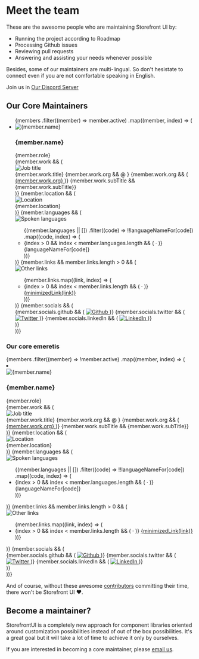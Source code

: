 
<Meta title="Team" />

<style>{`
  a {
    color: #5ECE7B !important;
  }

  .alert {
    background: #efeded;
    padding: 1rem;
    margin: 0.5rem 0 1rem;
  }

  .tip {
    border-left: 5px solid #5ECE7B;
  }

	.warning {
		border-left: 5px solid #ffc107;
		background-color: #fff4d5;
	}
  
  li.member {
    display: flex;
    padding: 1.5rem 0;
    border-bottom: 1px dashed #ececec;

  }

  .profile {
    margin-left: 1rem;
    flex: 1;
  }

  .avatar-img {
    width: 80px;
    height: 80px;
    border-radius: 50%;
  }

  h3 {
    margin-bottom: 0.5rem;
    margin-top: 0;
  }

  .row {
    font-size: 1em;
    margin-bottom: 0.5rem;
    display: flex;
    align-items: center;
  }

  .icon {
    margin-right: 0.5rem;
  }

  .role {
    text-transform: uppercase;
    font-size: 0.84em;
    font-weight: 600;
  }

  .sublist {
    list-style-type: none;
    padding-left: 0;
    font-weight: 600;
    margin: 0;
  }

  li {
    display: inline-block;
  }

  .dot {
    margin: 0 0.8rem;
  }

  .social-medias a {
    margin-right: 0.5rem;
  }
  
  .maintainers-work {
    display: flex;
  }
`}</style>

# Meet the team

These are the awesome people who are maintaining Storefront UI by:

<ul>
  <li class="maintainers-work">Running the project according to Roadmap</li>
  <li class="maintainers-work">Processing Github issues</li>
  <li class="maintainers-work">Reviewing pull requests</li>
  <li class="maintainers-work">Answering and assisting your needs whenever possible</li>
</ul>

Besides, some of our maintainers are multi-lingual. So don't hesistate to connect even if you are not comfortable speaking in English.

<div class="alert tip">

Join us in [Our Discord Server](https://discord.com/invite/TJpdzzN6q5)

</div>

## Our Core Maintainers

<ul style={{ listStyle: "none" }}>
  {members
    .filter((member) => member.active)
    .map((member, index) => (
      <li key={index} class="member">
        <div class="avatar">
          <img src={getAvatar(member)} alt={member.name} class="avatar-img" />
        </div>
        <div class="profile">
          <h3>{member.name}</h3>
          <div class="info">
            <div class="role row">{member.role}</div>
            {member.work && (
              <div class="job-title-container row">
                <div class="icon">
                  <img
                    src="https://res.cloudinary.com/mayashavin/image/upload/w_14,h_14,c_scale/v1567454220/StorefrontUI/briefcase-solid.jpg"
                    alt="Job title"
                  />
                </div>
                <div class="job-title">
                  <span>{member.work.title}</span>
                  {member.work.org && <span> @ </span>}
                  {member.work.org && (
                    <a
                      href={member.work.orgUrl}
                      target="_blank"
                      rel="noopener noreferrer"
                    >
                      {member.work.org}
                    </a>
                  )}
                  {member.work.subTitle && <span>{member.work.subTitle}</span>}
                </div>
              </div>
            )}
            {member.location && (
              <div class="location row">
                <div class="icon">
                  <img
                    src="https://res.cloudinary.com/mayashavin/image/upload/w_14,h_14,c_scale/v1567454220/StorefrontUI/map-marked-alt-solid.jpg"
                    alt="Location"
                  />
                </div>
                <span>{member.location}</span>
              </div>
            )}
            {member.languages && (
              <div class="languages row">
                <div class="icon">
                  <img
                    src="https://res.cloudinary.com/mayashavin/image/upload/w_14,h_14,c_scale/v1567454220/StorefrontUI/globe-solid.jpg"
                    alt="Spoken languages"
                  />
                </div>
                <ul class="sublist">
                  {(member.languages || [])
                    .filter((code) => !!languageNameFor[code])
                    .map((code, index) => (
                      <li key={code}>
                        {index > 0 && index < member.languages.length && (
                          <span class="dot">&middot;</span>
                        )}
                        {languageNameFor[code]}
                      </li>
                    ))}
                </ul>
              </div>
            )}
            {member.links && member.links.length > 0 && (
              <div class="links row">
                <div class="icon">
                  <img
                    src="https://res.cloudinary.com/mayashavin/image/upload/w_14,h_14,c_scale/v1567454220/StorefrontUI/link-solid.jpg"
                    alt="Other links"
                  />
                </div>
                <ul class="links-options sublist">
                  {member.links.map((link, index) => (
                    <li key={index}>
                      {index > 0 && index < member.links.length && (
                        <span class="dot">&middot;</span>
                      )}
                      <a href={link} target="_blank">
                        {minimizedLink(link)}
                      </a>
                    </li>
                  ))}
                </ul>
              </div>
            )}
            {member.socials && (
              <div class="social-medias row">
                {member.socials.github && (
                  <a
                    href={`https://github.com/${member.socials.github}/`}
                    target="_blank"
                    rel="noopener noreferrer"
                  >
                    <img
                      src="https://res.cloudinary.com/mayashavin/image/upload/h_20,c_thumb,g_auto/v1565642096/433-github.jpg"
                      alt="Github"
                    />
                  </a>
                )}
                {member.socials.twitter && (
                  <a
                    href={`https://twitter.com/${member.socials.twitter}`}
                    target="_blank"
                    rel="noopener noreferrer"
                  >
                    <img
                      src="https://res.cloudinary.com/mayashavin/image/upload/w_20,c_scale/v1567327341/Twitter_Logo_new.jpg"
                      alt="Twitter"
                    />
                  </a>
                )}
                {member.socials.linkedIn && (
                  <a
                    href={`https://www.linkedin.com/in/${membersocials.linkedIn}`}
                    target="_blank"
                    rel="noopener noreferrer"
                  >
                    <img src="" alt="LinkedIn" />
                  </a>
                )}
              </div>
            )}
          </div>
        </div>
      </li>
    ))}
</ul>

### Our core emeretis

<div>
  {members
    .filter((member) => !member.active)
    .map((member, index) => (
      <li key={index} class="member">
        <div class="avatar">
          <img src={getAvatar(member)} alt={member.name} class="avatar-img" />
        </div>
        <div class="profile">
          <h3>{member.name}</h3>
          <div class="info">
            <div class="role row">{member.role}</div>
            {member.work && (
              <div class="job-title-container row">
                <div class="icon">
                  <img
                    src="https://res.cloudinary.com/mayashavin/image/upload/w_14,h_14,c_scale/v1567454220/StorefrontUI/briefcase-solid.jpg"
                    alt="Job title"
                  />
                </div>
                <div class="job-title">
                  <span>{member.work.title}</span>
                  {member.work.org && <span> @ </span>}
                  {member.work.org && (
                    <a
                      href={member.work.orgUrl}
                      target="_blank"
                      rel="noopener noreferrer"
                    >
                      {member.work.org}
                    </a>
                  )}
                  {member.work.subTitle && <span>{member.work.subTitle}</span>}
                </div>
              </div>
            )}
            {member.location && (
              <div class="location row">
                <div class="icon">
                  <img
                    src="https://res.cloudinary.com/mayashavin/image/upload/w_14,h_14,c_scale/v1567454220/StorefrontUI/map-marked-alt-solid.jpg"
                    alt="Location"
                  />
                </div>
                <span>{member.location}</span>
              </div>
            )}
            {member.languages && (
              <div class="languages row">
                <div class="icon">
                  <img
                    src="https://res.cloudinary.com/mayashavin/image/upload/w_14,h_14,c_scale/v1567454220/StorefrontUI/globe-solid.jpg"
                    alt="Spoken languages"
                  />
                </div>
                <ul class="sublist">
                  {(member.languages || [])
                    .filter((code) => !!languageNameFor[code])
                    .map((code, index) => (
                      <li key={code}>
                        {index > 0 && index < member.languages.length && (
                          <span class="dot">&middot;</span>
                        )}
                        {languageNameFor[code]}
                      </li>
                    ))}
                </ul>
              </div>
            )}
            {member.links && member.links.length > 0 && (
              <div class="links row">
                <div class="icon">
                  <img
                    src="https://res.cloudinary.com/mayashavin/image/upload/w_14,h_14,c_scale/v1567454220/StorefrontUI/link-solid.jpg"
                    alt="Other links"
                  />
                </div>
                <ul class="links-options sublist">
                  {member.links.map((link, index) => (
                    <li key={index}>
                      {index > 0 && index < member.links.length && (
                        <span class="dot">&middot;</span>
                      )}
                      <a href={link} target="_blank">
                        {minimizedLink(link)}
                      </a>
                    </li>
                  ))}
                </ul>
              </div>
            )}
            {member.socials && (
              <div class="social-medias row">
                {member.socials.github && (
                  <a
                    href={`https://github.com/${member.socials.github}/`}
                    target="_blank"
                    rel="noopener noreferrer"
                  >
                    <img
                      src="https://res.cloudinary.com/mayashavin/image/upload/h_20,c_thumb,g_auto/v1565642096/433-github.jpg"
                      alt="Github"
                    />
                  </a>
                )}
                {member.socials.twitter && (
                  <a
                    href={`https://twitter.com/${member.socials.twitter}`}
                    target="_blank"
                    rel="noopener noreferrer"
                  >
                    <img
                      src="https://res.cloudinary.com/mayashavin/image/upload/w_20,c_scale/v1567327341/Twitter_Logo_new.jpg"
                      alt="Twitter"
                    />
                  </a>
                )}
                {member.socials.linkedIn && (
                  <a
                    href={`https://www.linkedin.com/in/${membersocials.linkedIn}`}
                    target="_blank"
                    rel="noopener noreferrer"
                  >
                    <img src="" alt="LinkedIn" />
                  </a>
                )}
              </div>
            )}
          </div>
        </div>
      </li>
    ))}
</div>

And of course, without these awesome [contributors](https://github.com/vuestorefront/storefront-ui/graphs/contributors) committing their time, there won't be Storefront UI ❤️.

## Become a maintainer?

StorefrontUI is a completely new approach for component libraries oriented around customization possibilities instead of out of the box possibilities.
It's a great goal but it will take a lot of time to achieve it only by ourselves.

If you are interested in becoming a core maintainer, please [email us](mailto:ui@vuestorefront.io).
